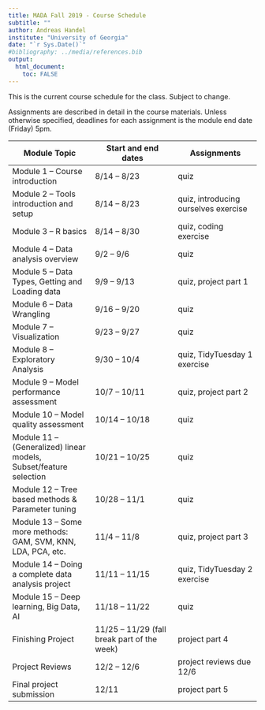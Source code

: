 ---
title: MADA Fall 2019 - Course Schedule
subtitle: ""
author: Andreas Handel
institute: "University of Georgia"
date: "`r Sys.Date()`"
#bibliography: ../media/references.bib
output: 
  html_document:
    toc: FALSE
---

This is the current course schedule for the class. Subject to change.

Assignments are described in detail in the course materials. Unless otherwise specified, deadlines for each assignment is the module end date (Friday) 5pm.

| **Module Topic**   | **Start and end dates** | **Assignments** |
| --- | --- | --- |
| Module 1 – Course introduction | 8/14 – 8/23 |  quiz |
| Module 2 – Tools introduction and setup | 8/14 – 8/23 | quiz, introducing ourselves exercise  |
| Module 3 – R basics | 8/14 – 8/30 | quiz, coding exercise  |
| Module 4 – Data analysis overview | 9/2 – 9/6 | quiz  |
| Module 5 – Data Types, Getting and Loading data | 9/9 – 9/13 | quiz, project part 1 |
| Module 6 – Data Wrangling | 9/16 – 9/20 |quiz |
| Module 7 – Visualization | 9/23 – 9/27 | quiz   |
| Module 8 – Exploratory Analysis | 9/30 – 10/4 | quiz, TidyTuesday 1 exercise |
| Module 9 – Model performance assessment | 10/7 – 10/11 | quiz, project part 2 |
| Module 10 – Model quality assessment | 10/14 – 10/18 | quiz |
| Module 11 – (Generalized) linear models, Subset/feature selection | 10/21 – 10/25 | quiz   |
| Module 12 – Tree based methods &amp; Parameter tuning | 10/28 – 11/1 | quiz   |
| Module 13 – Some more methods: GAM, SVM, KNN, LDA, PCA, etc. | 11/4 – 11/8 | quiz, project part 3 |
| Module 14 – Doing a complete data analysis project | 11/11 – 11/15 | quiz, TidyTuesday 2 exercise |
| Module 15 – Deep learning, Big Data, AI | 11/18 – 11/22 | quiz   |
| Finishing Project | 11/25 – 11/29 (fall break part of the week) | project part 4 |
| Project Reviews | 12/2 – 12/6 | project reviews due 12/6 |
| Final project submission  | 12/11 | project part 5 |